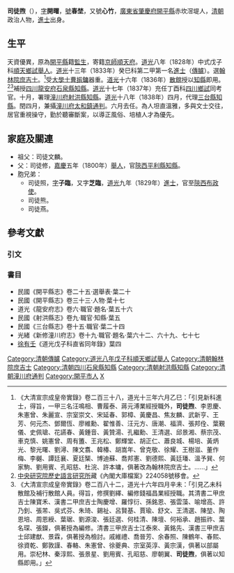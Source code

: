 {{明清人物信息框
| 姓名 = 司徒煦
| 原名 =
| 圖片名稱= 
| 圖片大小 = 220px
| 圖片說明 = 
| 最高職務 = 翰林院庶吉士四川三台縣知縣兼攝太和鎮通判
| 國家 = 大清
| 爵位 =
| 籍貫 = [[廣東省|廣東省]][[肇慶府|肇慶府]][[開平縣|開平縣]]
| 族裔 = 漢族
| 旗籍 = 
| 字號 = 字開曙，號春埜，又號心竹
| 室名 = 
| 諡號 = 
| 出生日期 = [[嘉慶|嘉慶]]十年（1805年）
| 出生地點 = 
| 逝世日期 = [[道光|道光]]二十年（1840年）
| 逝世地點 = 
| 墓葬 =
| 配偶 =
| 親屬 = 
| 出身 = 
*道光八年戊子科順天鄉試舉人
*道光十三年癸巳科進士出身（[[傳臚|傳臚]]）
| 經歷 = 
| 著作 =
}}

'''司徒煦'''（{{bd|1805年||1840年|catIdx=S司徒}}），[[表字|字]]'''開曙'''，[[號|號]]'''春埜'''，又號'''心竹'''，[[廣東省|廣東省]][[肇慶府|肇慶府]][[開平縣|開平縣]]赤坎滘堤人，[[清朝|清朝]]政治人物，[[進士|進士]]出身。

==生平==
天資優異，原為[[開平縣|開平縣]]籍[[監生|監生]]，寄籍[[京師|京師]][[順天府|順天府]]。[[道光|道光]]八年（1828年）中式戊子科[[順天府|順天]][[鄉試|鄉試]][[舉人|舉人]]。[[道光|道光]]十三年（1833年）癸巳科第二甲第一名[[進士|進士]]（[[傳臚|傳臚]]）。選[[翰林院庶吉士|翰林院庶吉士]]。<ref>《大清宣宗成皇帝實錄》卷二百三十八，道光十三年六月乙巳：「引見新科進士，得旨，一甲三名汪鳴相、曹履泰、蔣元溥業經授職外，'''司徒煦'''、李恩慶、朱憲曾、朱麗宣、宗室崇文、宋延春、郭樟、黃慶昌、焦友麟、武新亨、王芳、何元杰、鄧爾恆、廖維勳、翟惟善、汪元方、唐潮、福濟、張邦佺、葉覲儀、史佩瑲、花讌春、黃鍾音、黃贊湯、孔繼勳、王清選、邱景湘、蔡宗茂、車克慎、姚憲曾、周有簠、王兆松、鄭輝堂、胡正仁、蕭良城、楊培、黃炳光、黎光曙、劉潯、陳文翥、韓椿、胡嵩年、曾克敬、徐耀、王樹滋、董作梅、李樾、譚廷襄、夏廷榘、博迪蘇、喬邦憲、劉德熙、黃廷璠、溫予巽、何家駒、劉用賓、孔昭慈、杜浣、許本墉，俱著改為翰林院庶吉士。……」</ref>受[[大學士|大學士]][[曹振鏞|曹振鏞]]器重。[[道光|道光]]十六年（1836年）[[散館|散館]]授以[[知縣|知縣]]即用。<ref>[[中央研究院歷史語言研究所|中央研究院歷史語言研究所]]藏《內閣大庫檔案》224058號移會。</ref><ref>《大清宣宗成皇帝實錄》卷二百八十二，道光十六年四月辛未：「引見乙未科散館及補行散館人員。得旨，修撰劉繹、編修錢福昌業經授職。其清書二甲庶吉士陳寶禾、漢書二甲庶吉士陶慶增、羅惇衍、孫銘恩、張雲藻、喻增高、許乃釗、張芾、吳式芬、朱琦、錫祉、呂賢基、賈瑜、舒文、王清選、陳堃、陶恩培、周恩綬、葉琚、劉源浚、張廷選、何桂清、陳壇、何裕承、趙振祚、葉名琛、張鑅，俱著授為編修。清書三甲庶吉士江泰來、黃銘先、漢書三甲庶吉士邱建猷、景霖，俱著授為檢討。戚維禮、喬晉芳、余春照、陳鶴年、春熙、徐資乾、鄭敦謹、春輅、朱憲曾、徐夔典、宗室英淳、黃宗漢，俱著以部屬用。崇杞林、秦淳熙、張景星、劉用賓、孔昭慈、廖朝翼、'''司徒煦'''，俱著以知縣即用。」</ref>補授[[四川|四川]][[龍安府|龍安府]][[石泉縣|石泉縣]][[知縣|知縣]]。[[道光|道光]]十七年（1837年）充任丁酉科[[四川|四川]][[鄉試|鄉試]]同考官。十月，署理[[潼川府|潼川府]][[射洪縣|射洪縣]][[知縣|知縣]]。[[道光|道光]]十八年（1838年）四月，代理[[三台縣|三台縣]][[知縣|知縣]]。閏四月，兼攝[[潼川府|潼川府]][[太和鎮|太和鎮]][[通判|通判]]。六月去任。為人坦直溫雅，多與文士交往，居官重視操守，勤於聽審斷案，以導正風俗、培植人才為優先。

==家庭及關連==
*祖父：司徒文麟。
*父：司徒修，[[嘉慶|嘉慶]]五年（1800年）[[舉人|舉人]]，官[[陝西|陝西]][[平利縣|平利縣]][[知縣|知縣]]。
*胞兄弟：
**司徒照，[[表字|字]]'''子臨'''，又字'''芝臨'''，[[道光|道光]]九年（1829年）[[進士|進士]]，官至[[陝西|陝西]][[布政使|布政使]]。
**司徒熊。
**司徒燕。

==參考文獻==
===引文===
{{reflist}}

===書目===
*民國《開平縣志》卷二十五·選舉表·葉二十
*民國《開平縣志》卷三十三·人物·葉十七
*道光《龍安府志》卷六·職官·題名·葉五十六
*民國《射洪縣志》卷九·職官·知縣·葉五
*民國《三台縣志》卷十五·職官·葉二十四
*光緒《新修潼川府志》卷十九·職官·題名·葉六十二、六十九、七十七
*[[徐有壬|徐有壬]]《道光戊子科直省同年錄》葉四

{{道光十三年癸巳科殿試金榜}}
{{DEFAULTSORT:S司徒}}

[[Category:清朝傳臚|Category:清朝傳臚]]
[[Category:道光八年戊子科順天鄉試舉人|Category:道光八年戊子科順天鄉試舉人]]
[[Category:清朝翰林院庶吉士|Category:清朝翰林院庶吉士]]
[[Category:清朝四川石泉縣知縣|Category:清朝四川石泉縣知縣]]
[[Category:清朝射洪縣知縣|Category:清朝射洪縣知縣]]
[[Category:清朝潼川府通判|Category:清朝潼川府通判]]
[[Category:開平市人|Category:開平市人]]
[[Category:司徒姓|X]]